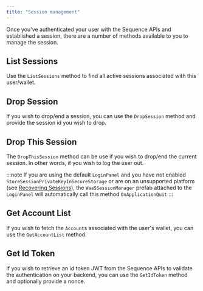 ---
title: "Session management"
---



Once you've authenticated your user with the Sequence APIs and established a session, there are a number of methods available to you to manage the session.

## List Sessions

Use the `ListSessions` method to find all active sessions associated with this user/wallet.

## Drop Session

If you wish to drop/end a session, you can use the `DropSession` method and provide the session id you wish to drop.

## Drop This Session

The `DropThisSession` method can be use if you wish to drop/end the current session. In other words, if you wish to log the user out.

:::note
If you are using the default `LoginPanel` and you have not enabled `StoreSessionPrivateKeyInSecureStorage` or are on an unsupported platform (see [Recovering Sessions](/sdk/unity/recovering-sessions)), the `WaaSSessionManager` prefab attached to the `LoginPanel` will automatically call this method `OnApplicationQuit`
:::

## Get Account List 

If you wish to fetch the `Account`s associated with the user's wallet, you can use the `GetAccountList` method.

## Get Id Token

If you wish to retrieve an id token JWT from the Sequence APIs to validate the authentication on your backend, you can use the `GetIdToken` method and optionally provide a nonce.